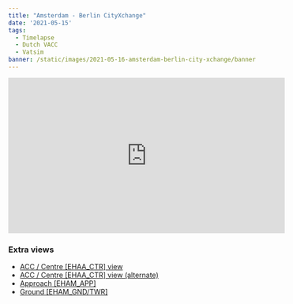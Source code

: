 ```yaml
---
title: "Amsterdam - Berlin CityXchange"
date: '2021-05-15'
tags:
  - Timelapse
  - Dutch VACC
  - Vatsim
banner: /static/images/2021-05-16-amsterdam-berlin-city-xchange/banner.jpg
---
```


<iframe width="560" height="315" src="https://www.youtube-nocookie.com/embed/sciHyXydr9Y" title="YouTube video player" frameborder="0" allow="accelerometer; autoplay; clipboard-write; encrypted-media; gyroscope; picture-in-picture" allowfullscreen></iframe>

### Extra views
- [ACC / Centre [EHAA_CTR] view](https://youtu.be/dZqy-Mk-l_M)
- [ACC / Centre [EHAA_CTR] view (alternate)](https://youtu.be/pMtvgO5GY64)
- [Approach [EHAM_APP]](https://youtu.be/06h60YRGsr0)
- [Ground [EHAM_GND/TWR]](https://youtu.be/3wnG8_dHPEs)